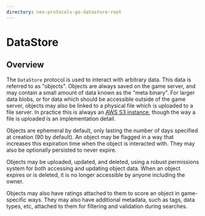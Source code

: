 ```yaml
---
directory: nex-protocols-go-datastore-root
---
```



# DataStore

## Overview
The `DataStore` protocol is used to interact with arbitrary data. This data is referred to as "objects". Objects are always saved on the game server, and may contain a small amount of data known as the "meta binary". For larger data blobs, or for data which should be accessible outside of the game server, objects may also be linked to a physical file which is uploaded to a file server. In practice this is always an [AWS S3 instance](https://aws.amazon.com/s3/), though the way a file is uploaded is an implementation detail.

Objects are ephemeral by default, only lasting the number of days specified at creation (90 by default). An object may be flagged in a way that increases this expiration time when the object is interacted with. They may also be optionally persisted to never expire.

Objects may be uploaded, updated, and deleted, using a robust permissions system for both accessing and updating object data. When an object expires or is deleted, it is no longer accessible by anyone including the owner.

Objects may also have ratings attached to them to score an object in game-specific ways. They may also have additional metadata, such as tags, data types, etc, attached to them for filtering and validation during searches.